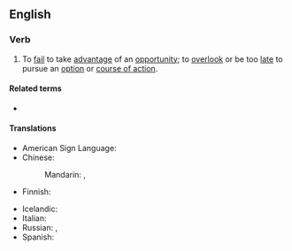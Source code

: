 ==English==

===Verb===
{{en-verb|*}}

# {{lb|en|intransitive}} To [[fail]] to take [[advantage]] of an [[opportunity]]; to [[overlook]] or be too [[late]] to pursue an [[option]] or [[course of action]].
#: {{ux|en|The price discount ended yesterday and I just '''missed the boat''' on a great deal.}}

====Related terms====
* {{l|en|that ship has sailed}}

====Translations====
{{trans-top|fail to take advantage of an opportunity}}
* American Sign Language: {{t|ase|(TRAIN) 1@NearHand-FingerUp-1@InsideChesthigh-FingerUp 1@NearHand-FingerForward-1@DistalInsideChesthigh-FingerForward A@Chest-PalmBack CirclesVert|tr=[[TRAIN GO SORRY]]}} <!-- apologies for the messy link; common ASL idiom, expressed as best I can -->
* Chinese:
*: Mandarin: {{t|cmn|錯過機會|sc=Hani}}, {{t|cmn|错过机会|tr=cuòguò jīhuì|sc=Hani}}
* Finnish: {{t|fi|[[myöhästyä]] [[juna|junasta]]}} {{qualifier|miss the train}}
{{trans-mid}}
* Icelandic: {{t|is|verða af tækifæri}}
* Italian: {{t|it|perdere il treno}}
* Russian: {{t+|ru|по́езд ушёл}} {{qualifier|lit.: the train is gone}}, {{t+|ru|в пролёте}} {{qualifier|colloquial}}
* Spanish: {{t|es|perder el tren}}
{{trans-bottom}}